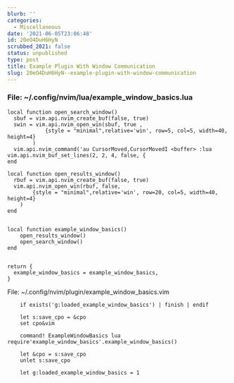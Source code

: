 ```yaml
---
blurb: ''
categories:
  - Miscellaneous
date: '2021-06-05T23:06:48'
id: 20eO4DuH6HyN
scrubbed_2021: false
status: unpublished
type: post
title: Example Plugin With Window Communication
slug: 20eO4DuH6HyN--example-plugin-with-window-communication
---
```


### File: ~/.config/nvim/lua/example_window_basics.lua

    local function open_search_window()
      sbuf = vim.api.nvim_create_buf(false, true)
      swin = vim.api.nvim_open_win(sbuf, true ,
                {style = "minimal",relative='win', row=5, col=5, width=40, height=4}
            )
      vim.api.nvim_command('au CursorMoved,CursorMovedI <buffer> :lua vim.api.nvim_buf_set_lines(2, 2, 4, false, {
    end
    
    local function open_results_window()
      rbuf = vim.api.nvim_create_buf(false, true)
      vim.api.nvim_open_win(rbuf, false,
            {style = "minimal",relative='win', row=20, col=5, width=40, height=4}
        )
    end
    
    
    local function example_window_basics()
        open_results_window()
        open_search_window()
    end
    
    
    return {
      example_window_basics = example_window_basics,
    }
    
    
File: ~/.config/nvim/plugin/example_window_basics.vim


        if exists('g:loaded_example_window_basics') | finish | endif
        
        let s:save_cpo = &cpo
        set cpo&vim
        
        command! ExampleWindowBasics lua require'example_window_basics'.example_window_basics()
        
        let &cpo = s:save_cpo
        unlet s:save_cpo
        
        let g:loaded_example_window_basics = 1
